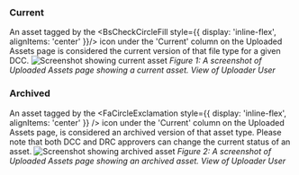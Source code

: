 
### Current

An asset tagged by the <BsCheckCircleFill style={{ display: 'inline-flex', alignItems: 'center' }}/> icon under the 'Current' column on the Uploaded Assets page is considered the current version of that file type for a given DCC.
![Screenshot showing current asset](/img/submission_system/current_asset.png)
*Figure 1: A screenshot of Uploaded Assets page showing a current asset. View of Uploader User*



### Archived

An asset tagged by the  <FaCircleExclamation style={{ display: 'inline-flex', alignItems: 'center' }} /> icon under the 'Current' column on the Uploaded Assets page, is considered an archived version of that asset type. Please note that both DCC and DRC approvers can change the current status of an asset.
![Screenshot showing archived asset](/img/submission_system/archived_asset.png)
*Figure 2: A screenshot of Uploaded Assets page showing an archived asset. View of Uploader User*

